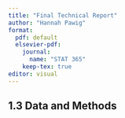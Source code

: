 ```yaml
---
title: "Final Technical Report"
author: "Hannah Pawig"
format:
  pdf: default
  elsevier-pdf:
    journal:
      name: "STAT 365"
    keep-tex: true
editor: visual
---
```


## 1.3 Data and Methods
